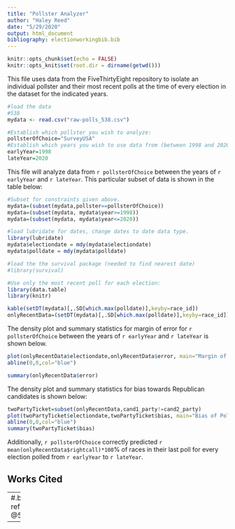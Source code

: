 ```yaml
---
title: "Pollster Analyzer"
author: "Haley Reed"
date: "5/29/2020"
output: html_document
bibliography: electionworkingbib.bib
---
```


```r
knitr::opts_chunk$set(echo = FALSE)
knitr::opts_knit$set(root.dir = dirname(getwd()))
```

This file uses data from the FiveThirtyEight repository to isolate an individual pollster and their most recent polls at the time of every election in the dataset for the indicated years.

```r
#load the data
#538
mydata <- read.csv("raw-polls_538.csv")
```

```r
#Establish which pollster you wish to analyze:
pollsterOfChoice="SurveyUSA"
#Establish which years you wish to use data from (between 1998 and 2020):
earlyYear=1998
lateYear=2020
```

This file will analyze data from `r pollsterOfChoice` between the years of `r earlyYear` and `r lateYear`. This particular subset of data is shown in the table below:

```r
#Subset for constraints given above.
mydata=(subset(mydata,pollster==pollsterOfChoice))
mydata=(subset(mydata, mydata$year>=1998))
mydata=(subset(mydata, mydata$year<=2020))

#load lubridate for dates, change dates to date data type. 
library(lubridate)
mydata$electiondate = mdy(mydata$electiondate)
mydata$polldate = mdy(mydata$polldate)

#load the the survival package (needed to find nearest date)
#library(survival)

#Use only the most recent poll for each election:
library(data.table)
library(knitr)
```

```r
kable(setDT(mydata)[,.SD[which.max(polldate)],keyby=race_id])
onlyRecentData=(setDT(mydata)[,.SD[which.max(polldate)],keyby=race_id])
```

The density plot and summary statistics for margin of error for `r pollsterOfChoice` between the years of `r earlyYear` and `r lateYear` is shown below.

```r
plot(onlyRecentData$electiondate,onlyRecentData$error, main="Margin of Error of Polls", xlab="Election Date", ylab="Margin of Error")
abline(0,0,col="blue")  

summary(onlyRecentData$error)
```

The density plot and summary statistics for bias towards Republican candidates is shown below:

```r
twoPartyTicket=subset(onlyRecentData,cand1_party!=cand2_party)
plot(twoPartyTicket$electiondate,twoPartyTicket$bias, main="Bias of Polls towards Republican Candidates", xlab="Election Date", ylab="Bias")
abline(0,0,col="blue")
summary(twoPartyTicket$bias)
```

Additionally, `r pollsterOfChoice` correctly predicted `r mean(onlyRecentData$rightcall)*100`% of races in their last poll for every election polled from `r earlyYear` to `r lateYear`.

\newpage
## Works Cited

---
#.bib for bib refrence
nocite: |
  @538rawpolldata

---
